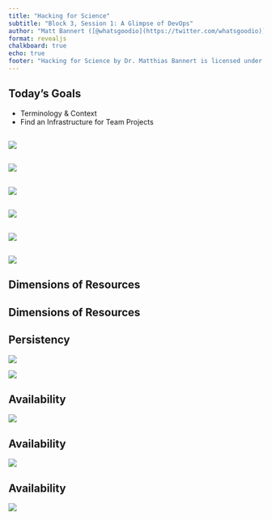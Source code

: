 ```yaml
---
title: "Hacking for Science"
subtitle: "Block 3, Session 1: A Glimpse of DevOps"
author: "Matt Bannert ([@whatsgoodio](https://twitter.com/whatsgoodio))"
format: revealjs
chalkboard: true
echo: true
footer: "Hacking for Science by Dr. Matthias Bannert is licensed under [CC BY-NC-SA 4.0](https://creativecommons.org/licenses/by-nc-sa/4.0/?ref=chooser-v1)"
---
```



## Today's Goals {.center}

- Terminology & Context
- Find an Infrastructure for Team Projects


## {.center}

![](img/server-thinking.jpg){fig-align="center"}

## {.center}

![](img/listen.jpg){fig-align="center"}


## {.center}

![](img/cloud.png){fig-align="center"}


## {.center}

![](img/overkill.png){fig-align="center"}


## {.center}

![](img/overload.jpg){fig-align="center"}


## {.center}

![](img/inefficient.png){fig-align="center"}

## Dimensions of Resources {.center}


## Dimensions of Resources {.center}


## Persistency

![](img/quit_py.png){fig-align="center"}

![](img/quit_r.png){fig-align="center"}

## Availability

![](img/server-setup1.jpg){fig-align="center"}

## Availability

![](img/server-setup2.jpg){fig-align="center"}


## Availability

![](img/server-setup3.jpg){fig-align="center"}








